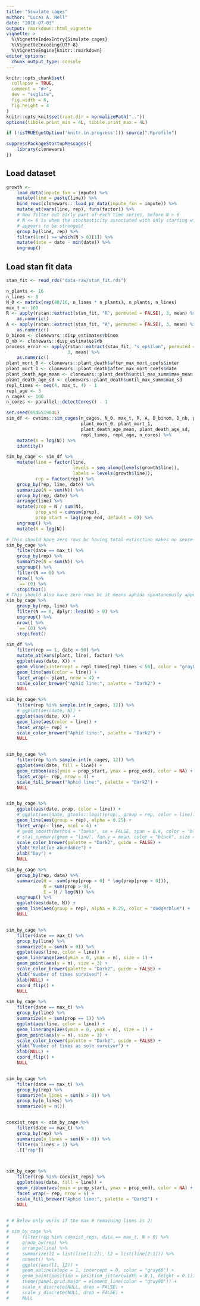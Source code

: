 ```yaml
---
title: "Simulate cages"
author: "Lucas A. Nell"
date: "2018-07-03"
output: rmarkdown::html_vignette
vignette: >
  %\VignetteIndexEntry{Simulate cages}
  %\VignetteEncoding{UTF-8}
  %\VignetteEngine{knitr::rmarkdown}
editor_options: 
  chunk_output_type: console
---
```


```r
knitr::opts_chunk$set(
  collapse = TRUE,
  comment = "#>",
  dev = "svglite", 
  fig.width = 6,
  fig.height = 4
)
knitr::opts_knit$set(root.dir = normalizePath(".."))
options(tibble.print_min = 4L, tibble.print_max = 4L)
```
```r
if (!isTRUE(getOption('knitr.in.progress'))) source(".Rprofile")
```

```r
suppressPackageStartupMessages({
    library(clonewars)
})
```


## Load dataset

```r
growth <- 
    load_data(impute_fxn = impute) %>%
    mutate(line = paste(line)) %>% 
    bind_rows(clonewars:::load_pz_data(impute_fxn = impute)) %>% 
    mutate_at(vars(line, rep), funs(factor)) %>% 
    # Now filter out early part of each time series, before N > 6
    # N <= 6 is when the stochasticity associated with only starting with 2 adults
    # appears to be strongest
    group_by(line, rep) %>% 
    filter(1:n() >= which(N > 6)[1]) %>%
    mutate(date = date - min(date)) %>%
    ungroup()
```


## Load stan fit data

```r
stan_fit <- read_rds("data-raw/stan_fit.rds")
```



```r
n_plants <- 16
n_lines <- 8
N_0 <- matrix(rep(48/16, n_lines * n_plants), n_plants, n_lines)
max_t <- 180
R <- apply(rstan::extract(stan_fit, "R", permuted = FALSE), 3, mean) %>%
    as.numeric()
A <- apply(rstan::extract(stan_fit, "A", permuted = FALSE), 3, mean) %>%
    as.numeric()
D_binom <- clonewars::disp_estimates$binom
D_nb <- clonewars::disp_estimates$nb
process_error <- apply(rstan::extract(stan_fit, "s_epsilon", permuted = FALSE), 
                       3, mean) %>%
    as.numeric()
plant_mort_0 <- clonewars::plant_death$after_max_mort_coefs$inter
plant_mort_1 <- clonewars::plant_death$after_max_mort_coefs$date
plant_death_age_mean <- clonewars::plant_death$until_max_summ$max_mean
plant_death_age_sd <- clonewars::plant_death$until_max_summ$max_sd
repl_times <- seq(4, max_t, 4) - 1
repl_age <- 3
n_cages <- 100
n_cores <- parallel::detectCores() - 1
```


```r
set.seed(654651984L)
sim_df <- cwsims::sim_cages(n_cages, N_0, max_t, R, A, D_binom, D_nb, process_error,
                            plant_mort_0, plant_mort_1,
                            plant_death_age_mean, plant_death_age_sd,
                            repl_times, repl_age, n_cores) %>% 
    mutate(X = log(N)) %>%
    identity()

sim_by_cage <- sim_df %>%
    mutate(line = factor(line,
                         levels = seq_along(levels(growth$line)),
                         labels = levels(growth$line)),
           rep = factor(rep)) %>% 
    group_by(rep, line, date) %>% 
    summarize(N = sum(N)) %>% 
    group_by(rep, date) %>% 
    arrange(line) %>% 
    mutate(prop = N / sum(N),
           prop_end = cumsum(prop),
           prop_start = lag(prop_end, default = 0)) %>%
    ungroup() %>% 
    mutate(X = log(N))
```


```r
# This should have zero rows bc having total extinction makes no sense:
sim_by_cage %>% 
    filter(date == max_t) %>% 
    group_by(rep) %>% 
    summarize(N = sum(N)) %>% 
    ungroup() %>% 
    filter(N == 0) %>% 
    nrow() %>% 
    `==`(0) %>% 
    stopifnot()
# This should also have zero rows bc it means aphids spontaneously appeared
sim_by_cage %>% 
    group_by(rep, line) %>% 
    filter(N == 0, dplyr::lead(N) > 0) %>% 
    ungroup() %>% 
    nrow() %>% 
    `==`(0) %>% 
    stopifnot()
```


```r

sim_df %>% 
    filter(rep == 1, date < 50) %>% 
    mutate_at(vars(plant, line), factor) %>% 
    ggplot(aes(date, X)) +
    geom_vline(xintercept = repl_times[repl_times < 50], color = "gray80") +
    geom_line(aes(color = line)) +
    facet_wrap(~ plant, nrow = 4) +
    scale_color_brewer("Aphid line:", palette = "Dark2") +
    NULL

sim_by_cage %>% 
    filter(rep %in% sample.int(n_cages, 12)) %>% 
    # ggplot(aes(date, N)) +
    ggplot(aes(date, X)) +
    geom_line(aes(color = line)) +
    facet_wrap(~ rep) +
    scale_color_brewer("Aphid line:", palette = "Dark2") +
    NULL


sim_by_cage %>% 
    filter(rep %in% sample.int(n_cages, 12)) %>% 
    ggplot(aes(date, fill = line)) +
    geom_ribbon(aes(ymin = prop_start, ymax = prop_end), color = NA) +
    facet_wrap(~ rep, nrow = 4) +
    scale_fill_brewer("Aphid line:", palette = "Dark2") +
    NULL


sim_by_cage %>% 
    ggplot(aes(date, prop, color = line)) +
    # ggplot(aes(date, gtools::logit(prop), group = rep, color = line)) +
    geom_line(aes(group = rep), alpha = 0.25) +
    facet_wrap(~ line, ncol = 4) +
    # geom_smooth(method = "loess", se = FALSE, span = 0.4, color = "black", linetype = 2) +
    # stat_summary(geom = "line", fun.y = mean, color = "black", size = 0.5) +
    scale_color_brewer(palette = "Dark2", guide = FALSE) +
    ylab("Relative abundance") +
    xlab("Day") +
    NULL

sim_by_cage %>%
    group_by(rep, date) %>% 
    summarize(H = -sum(prop[prop > 0] * log(prop[prop > 0])),
              N = sum(prop > 0),
              E = H / log(N)) %>% 
    ungroup() %>% 
    ggplot(aes(date, N)) +
    geom_line(aes(group = rep), alpha = 0.25, color = "dodgerblue") +
    NULL


sim_by_cage %>% 
    filter(date == max_t) %>% 
    group_by(line) %>% 
    summarize(n = sum(N > 0)) %>% 
    ggplot(aes(line, color = line)) +
    geom_linerange(aes(ymin = 0, ymax = n), size = 1) +
    geom_point(aes(y = n), size = 3) +
    scale_color_brewer(palette = "Dark2", guide = FALSE) +
    ylab("Number of times survived") +
    xlab(NULL) +
    coord_flip() +
    NULL

sim_by_cage %>% 
    filter(date == max_t) %>% 
    group_by(line) %>% 
    summarize(n = sum(prop == 1)) %>% 
    ggplot(aes(line, color = line)) +
    geom_linerange(aes(ymin = 0, ymax = n), size = 1) +
    geom_point(aes(y = n), size = 3) +
    scale_color_brewer(palette = "Dark2", guide = FALSE) +
    ylab("Number of times as sole survivor") +
    xlab(NULL) +
    coord_flip() +
    NULL


sim_by_cage %>% 
    filter(date == max_t) %>% 
    group_by(rep) %>% 
    summarize(n_lines = sum(N > 0)) %>% 
    group_by(n_lines) %>% 
    summarize(n = n())


coexist_reps <- sim_by_cage %>% 
    filter(date == max_t) %>% 
    group_by(rep) %>% 
    summarize(n_lines = sum(N > 0)) %>% 
    filter(n_lines > 1) %>% 
    .[["rep"]]



sim_by_cage %>% 
    filter(rep %in% coexist_reps) %>% 
    ggplot(aes(date, fill = line)) +
    geom_ribbon(aes(ymin = prop_start, ymax = prop_end), color = NA) +
    facet_wrap(~ rep, nrow = 6) +
    scale_fill_brewer("Aphid line:", palette = "Dark2") +
    NULL


# # Below only works if the max # remaining lines is 2:
# 
# sim_by_cage %>% 
#     filter(rep %in% coexist_reps, date == max_t, N > 0) %>% 
#     group_by(rep) %>% 
#     arrange(line) %>% 
#     summarize(l1 = list(line[1:2]), l2 = list(line[2:1])) %>% 
#     unnest() %>% 
#     ggplot(aes(l1, l2)) +
#     geom_abline(slope = 1, intercept = 0, color = "gray60") +
#     geom_point(position = position_jitter(width = 0.1, height = 0.1)) +
#     theme(panel.grid.major = element_line(color = "gray90")) +
#     scale_x_discrete(NULL, drop = FALSE) +
#     scale_y_discrete(NULL, drop = FALSE) +
#     NULL

```

